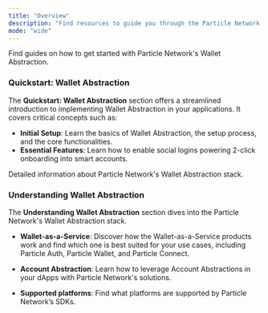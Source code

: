```yaml
---
title: "Overview"
description: "Find resources to guide you through the Particle Network's ecosystem."
mode: "wide"
---
```



 <Card title="QUICKSTART: WALLET ABSTRACTION" icon= "wallet" href="/resources/quickstart/intro">
 Find guides on how to get started with Particle Network's Wallet Abstraction.
 </Card>

### Quickstart: Wallet Abstraction

The **Quickstart: Wallet Abstraction** section offers a streamlined introduction to implementing Wallet Abstraction in your applications. It covers critical concepts such as:

- **Initial Setup**: Learn the basics of Wallet Abstraction, the setup process, and the core functionalities.
- **Essential Features**: Learn how to enable social logins powering 2-click onboarding into smart accounts.

 <Card title="UNDERSTANDING WALLET ABSTRACTION" icon= "screwdriver-wrench" href="/resources/integrations/waas/auth">
 Detailed information about Particle Network's Wallet Abstraction stack.
 </Card>

### Understanding Wallet Abstraction

The **Understanding Wallet Abstraction** section dives into the Particle Network's Wallet Abstraction stack.

- **Wallet-as-a-Service**: Discover how the Wallet-as-a-Service products work and find which one is best suited for your use cases, including Particle Auth, Particle Wallet, and Particle Connect.
  
- **Account Abstraction**: Learn how to leverage Account Abstractions in your dApps with Particle Network's solutions.

- **Supported platforms**: Find what platforms are supported by Particle Network’s SDKs.

